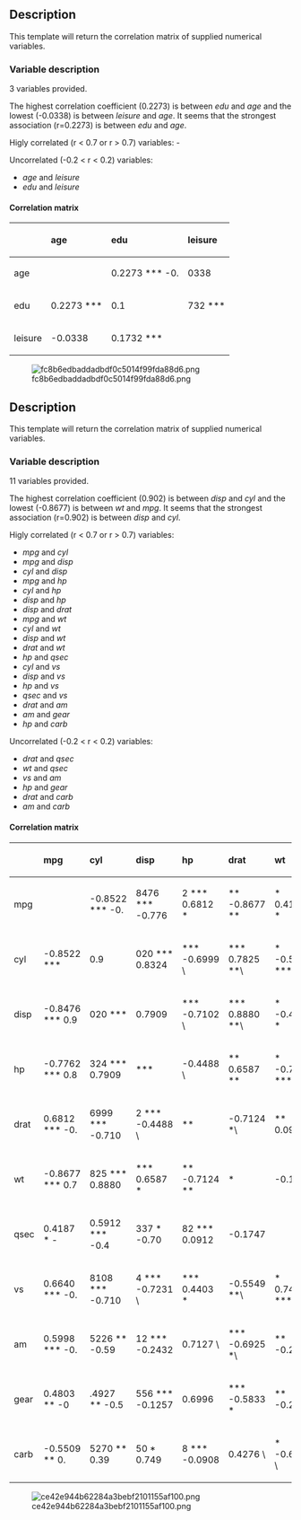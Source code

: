 == Description ==

This template will return the correlation matrix of supplied numerical variables.

=== Variable description ===

3 variables provided.

The highest correlation coefficient (0.2273) is between ''edu'' and ''age'' and the lowest (-0.0338) is between ''leisure'' and ''age''. It seems that the strongest association (r=0.2273) is between ''edu'' and ''age''.

Higly correlated (r &lt; 0.7 or r &gt; 0.7) variables: -

Uncorrelated (-0.2 &lt; r &lt; 0.2) variables:

* ''age'' and ''leisure''
* ''edu'' and ''leisure''

==== Correlation matrix ====

<table>
<thead>
<tr class="header">
<th align="left"></th>
<th align="left">'''age'''</th>
<th align="left">'''edu'''</th>
<th align="left">'''leisure'''</th>
</tr>
</thead>
<tbody>
<tr class="odd">
<td align="left">age</td>
<td align="left"></td>
<td align="left">0.2273 *** -0.</td>
<td align="left">0338</td>
</tr>
<tr class="even">
<td align="left">edu</td>
<td align="left">0.2273 ***</td>
<td align="left">0.1</td>
<td align="left">732 ***</td>
</tr>
<tr class="odd">
<td align="left">leisure</td>
<td align="left">-0.0338</td>
<td align="left">0.1732 ***</td>
<td align="left"></td>
</tr>
</tbody>
</table>

[[Image:fc8b6edbaddadbdf0c5014f99fda88d6.png|frame|none]]

== Description ==

This template will return the correlation matrix of supplied numerical variables.

=== Variable description ===

11 variables provided.

The highest correlation coefficient (0.902) is between ''disp'' and ''cyl'' and the lowest (-0.8677) is between ''wt'' and ''mpg''. It seems that the strongest association (r=0.902) is between ''disp'' and ''cyl''.

Higly correlated (r &lt; 0.7 or r &gt; 0.7) variables:

* ''mpg'' and ''cyl''
* ''mpg'' and ''disp''
* ''cyl'' and ''disp''
* ''mpg'' and ''hp''
* ''cyl'' and ''hp''
* ''disp'' and ''hp''
* ''disp'' and ''drat''
* ''mpg'' and ''wt''
* ''cyl'' and ''wt''
* ''disp'' and ''wt''
* ''drat'' and ''wt''
* ''hp'' and ''qsec''
* ''cyl'' and ''vs''
* ''disp'' and ''vs''
* ''hp'' and ''vs''
* ''qsec'' and ''vs''
* ''drat'' and ''am''
* ''am'' and ''gear''
* ''hp'' and ''carb''

Uncorrelated (-0.2 &lt; r &lt; 0.2) variables:

* ''drat'' and ''qsec''
* ''wt'' and ''qsec''
* ''vs'' and ''am''
* ''hp'' and ''gear''
* ''drat'' and ''carb''
* ''am'' and ''carb''

==== Correlation matrix ====

<table>
<thead>
<tr class="header">
<th align="left"></th>
<th align="left">'''mpg'''</th>
<th align="left">'''cyl'''</th>
<th align="left">'''disp'''</th>
<th align="left">'''hp'''</th>
<th align="left">'''drat'''</th>
<th align="left">'''wt'''</th>
<th align="left">'''qsec'''</th>
<th align="left">'''vs'''</th>
<th align="left">'''am'''</th>
<th align="left">'''gear'''</th>
<th align="left">'''carb'''</th>
</tr>
</thead>
<tbody>
<tr class="odd">
<td align="left">mpg</td>
<td align="left"></td>
<td align="left">-0.8522 *** -0.</td>
<td align="left">8476 *** -0.776</td>
<td align="left">2 *** 0.6812 *</td>
<td align="left">** -0.8677 **</td>
<td align="left">* 0.4187 *</td>
<td align="left">0.6640 *** 0</td>
<td align="left">.5998 *** 0.48</td>
<td align="left">03 ** -0.550</td>
<td align="left">9 **</td>
<td align="left"></td>
</tr>
<tr class="even">
<td align="left">cyl</td>
<td align="left">-0.8522 ***</td>
<td align="left">0.9</td>
<td align="left">020 *** 0.8324</td>
<td align="left">*** -0.6999 \</td>
<td align="left">*** 0.7825 **\</td>
<td align="left">* -0.5912 ***</td>
<td align="left">-0.8108 *** -0.</td>
<td align="left">5226 ** -0.49</td>
<td align="left">27 ** 0.5270</td>
<td align="left">**</td>
<td align="left"></td>
</tr>
<tr class="odd">
<td align="left">disp</td>
<td align="left">-0.8476 *** 0.9</td>
<td align="left">020 ***</td>
<td align="left">0.7909</td>
<td align="left">*** -0.7102 \</td>
<td align="left">*** 0.8880 **\</td>
<td align="left">* -0.4337 *</td>
<td align="left">-0.7104 *** -</td>
<td align="left">0.5912 *** -0.5</td>
<td align="left">556 *** 0.3950</td>
<td align="left">*</td>
<td align="left"></td>
</tr>
<tr class="even">
<td align="left">hp</td>
<td align="left">-0.7762 *** 0.8</td>
<td align="left">324 *** 0.7909</td>
<td align="left">***</td>
<td align="left">-0.4488 \</td>
<td align="left">** 0.6587 **</td>
<td align="left">* -0.7082 ***</td>
<td align="left">-0.7231 *** -0</td>
<td align="left">.2432 -0</td>
<td align="left">.1257 0.</td>
<td align="left">7498 ***</td>
<td align="left"></td>
</tr>
<tr class="odd">
<td align="left">drat</td>
<td align="left">0.6812 *** -0.</td>
<td align="left">6999 *** -0.710</td>
<td align="left">2 *** -0.4488 \</td>
<td align="left">**</td>
<td align="left">-0.7124 *\</td>
<td align="left">** 0.0912</td>
<td align="left">0.4403 *</td>
<td align="left">0.7127 ***</td>
<td align="left">0.6996 *** -0.</td>
<td align="left">0908</td>
<td align="left"></td>
</tr>
<tr class="even">
<td align="left">wt</td>
<td align="left">-0.8677 *** 0.7</td>
<td align="left">825 *** 0.8880</td>
<td align="left">*** 0.6587 *</td>
<td align="left">** -0.7124 **</td>
<td align="left">*</td>
<td align="left">-0.1747</td>
<td align="left">-0.5549 ***</td>
<td align="left">-0.6925 *** -0.</td>
<td align="left">5833 *** 0.4276</td>
<td align="left">*</td>
<td align="left"></td>
</tr>
<tr class="odd">
<td align="left">qsec</td>
<td align="left">0.4187 * -</td>
<td align="left">0.5912 *** -0.4</td>
<td align="left">337 * -0.70</td>
<td align="left">82 *** 0.0912</td>
<td align="left">-0.1747</td>
<td align="left"></td>
<td align="left">0.7445 \</td>
<td align="left">*** -0.2299</td>
<td align="left">-0.2127</td>
<td align="left">-0.6562 *\</td>
<td align="left">**</td>
</tr>
<tr class="even">
<td align="left">vs</td>
<td align="left">0.6640 *** -0.</td>
<td align="left">8108 *** -0.710</td>
<td align="left">4 *** -0.7231 \</td>
<td align="left">*** 0.4403 *</td>
<td align="left">-0.5549 **\</td>
<td align="left">* 0.7445 ***</td>
<td align="left">0</td>
<td align="left">.1683 0</td>
<td align="left">.2060 -</td>
<td align="left">0.5696 ***</td>
<td align="left"></td>
</tr>
<tr class="odd">
<td align="left">am</td>
<td align="left">0.5998 *** -0.</td>
<td align="left">5226 ** -0.59</td>
<td align="left">12 *** -0.2432</td>
<td align="left">0.7127 \</td>
<td align="left">*** -0.6925 *\</td>
<td align="left">** -0.2299</td>
<td align="left">0.1683</td>
<td align="left"></td>
<td align="left">0.7941 ***</td>
<td align="left">0.0575</td>
<td align="left"></td>
</tr>
<tr class="even">
<td align="left">gear</td>
<td align="left">0.4803 ** -0</td>
<td align="left">.4927 ** -0.5</td>
<td align="left">556 *** -0.1257</td>
<td align="left">0.6996</td>
<td align="left">*** -0.5833 *</td>
<td align="left">** -0.2127</td>
<td align="left">0.2060</td>
<td align="left">0.7941 ***</td>
<td align="left"></td>
<td align="left">0.2741</td>
<td align="left"></td>
</tr>
<tr class="odd">
<td align="left">carb</td>
<td align="left">-0.5509 ** 0.</td>
<td align="left">5270 ** 0.39</td>
<td align="left">50 * 0.749</td>
<td align="left">8 *** -0.0908</td>
<td align="left">0.4276 \</td>
<td align="left">* -0.6562 \</td>
<td align="left">*** -0.5696 **</td>
<td align="left">* 0.0575</td>
<td align="left">0.2741</td>
<td align="left"></td>
<td align="left"></td>
</tr>
</tbody>
</table>

[[Image:ce42e944b62284a3bebf2101155af100.png|frame|none]]
